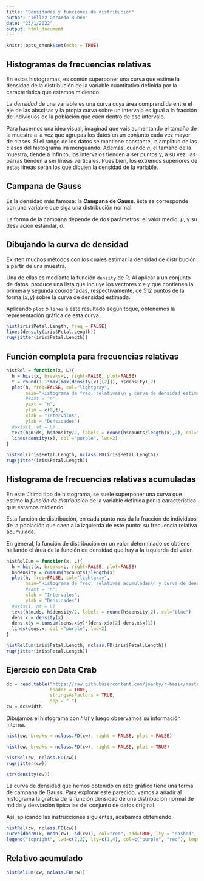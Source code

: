 ---
title: "Densidades y funciones de distribución"
author: "Téllez Gerardo Rubén"
date: "23/1/2022"
output: html_document
---

```{r setup, include=FALSE}
knitr::opts_chunk$set(echo = TRUE)
```

## Histogramas de frecuencias relativas

En estos histogramas, es común superponer una curva que estime la densidad de la distribución de la variable cuantitativa definida por la característica que estamos midiendo.

La _densidad_ de una variable es una curva cuya área comprendida entre el eje de las abscisas y la propia curva sobre un intervalo es igual a la fracción de individuos de la población que caen dentro de ese intervalo.

Para hacernos una idea visual, imaginad que vais aumentando el tamaño de la muestra a la vez que agrupas los datos en un conjunto cada vez mayor de clases. Si el rango de los datos se mantiene constante, la amplitud de las clases del histograma irá menguando. Además, cuando $n$, el tamaño de la muestra, tiende a infinito, los intervalos tienden a ser puntos y, a su vez, las barras tienden a ser líneas verticales. Pues bien, los extremos superiores de estas líneas serán los que dibujen la densidad de la variable.

## Campana de Gauss

Es la densidad más famosa: la __Campana de Gauss__. ësta se corresponde con una variable que siga una distribución normal.

La forma de la campana depende de dos parámetros: el valor medio, $\mu$, y su desviación estándar, $\sigma$.

## Dibujando la curva de densidad

Existen muchos métodos con los cuales estimar la densidad de distribución a partir de una muestra.

Una de ellas es mediante la función `density` de R. Al aplicar a un conjunto de datos, produce una lista que incluye los vectores x e y que contienen la primera y segunda coordenadas, respectivamente, de 512 puntos de la forma $(x,y)$ sobre la curva de densidad estimada.

Aplicando `plot` o `lines` a este resultado según toque, obtenemos la representación gráfica de esta curva.

```{r}
hist(iris$Petal.Length, freq = FALSE)
lines(density(iris$Petal.Length))
rug(jitter(iris$Petal.Length))
```

## Función completa para frecuencias relativas

```{r}
histRel = function(x, L){
  h = hist(x, breaks=L, right=FALSE, plot=FALSE)
  t = round(1.1*max(max(density(x)[[2]]), h$density),2)
  plot(h, freq=FALSE, col="lightgray",
       main="Histograma de frec. relativas\n y curva de densidad estimada",
       #xaxt = "n",
       yaxt = "n",
       ylim = c(0,t),
       xlab = "Intervalos",
       ylab = "Densidades")
  #axis(1, at = L)
  text(h$mids, h$density/2, labels = round(h$counts/length(x),2), col="blue")
  lines(density(x), col ="purple", lwd=2)
}
```


```{r}
histRel(iris$Petal.Length, nclass.FD(iris$Petal.Length))
rug(jitter(iris$Petal.Length))
```

## Histograma de frecuencias relativas acumuladas

En este último tipo de histograma, se suele superponer una curva que estime la _función de distribución_ de la variable definida por la característica que estamos midiendo.

Esta función de distribución, en cada punto nos da la fracción de individuos de la población que caen a la izquierda de este punto: su frecuencia relativa acumulada.

En general, la función de distribución en un valor determinado se obtiene hallando el área de la función de densidad que hay a la izquierda del valor.

```{r}
histRelCum = function(x, L){
  h = hist(x, breaks=L, right=FALSE, plot=FALSE)
  h$density = cumsum(h$counts)/length(x)
  plot(h, freq=FALSE, col="lightgray",
       main="Histograma de frec. relativas acumuladas\n y curva de densidad estimada",
       #xaxt = "n",
       xlab = "Intervalos",
       ylab = "Densidades")
  #axis(1, at = L)
  text(h$mids, h$density/2, labels = round(h$density,2), col="blue")
  dens.x = density(x)
  dens.x$y = cumsum(dens.x$y)*(dens.x$x[2]-dens.x$x[1])
  lines(dens.x, col ="purple", lwd=2)
}
```


```{r}
histRelCum(iris$Petal.Length, nclass.FD(iris$Petal.Length))
rug(jitter(iris$Petal.Length))
```

## Ejercicio con Data Crab

```{r}
dc = read.table("https://raw.githubusercontent.com/joanby/r-basic/master/data/datacrab.txt",
                header = TRUE,
                stringsAsFactors = TRUE,
                sep = " ")
cw = dc$width
```

Dibujamos el histograma con _hist_ y luego observamos su información interna.

```{r}
hist(cw, breaks = nclass.FD(cw), right = FALSE, plot = FALSE)

hist(cw, breaks = nclass.FD(cw), right = FALSE, plot = TRUE)
```

```{r}
histRel(cw, nclass.FD(cw))
rug(jitter(cw))
```

```{r}
str(density(cw))
```

La curva de densidad que hemos obtenido en este gráfico tiene una forma de campana de Gauss. Para explorar este parecido, vamos a añadir al histograma la gráfcia de la función densidad de una distribución normal de mdida y desviación típica las del conjunto de datos original.

Así, aplicando las instrucciones siguientes, acabamos obteniendo.

```{r}
histRel(cw, nclass.FD(cw))
curve(dnorm(x, mean(cw), sd(cw)), col="red", add=TRUE, lty = "dashed", lwd=2)
legend("topright", lwd=c(2,2), lty=c(1,4), col=c("purple", "red"), legend = c("Densidad estimada", "Densidad normal"))
```

## Relativo acumulado

```{r}
histRelCum(cw, nclass.FD(cw))
```







